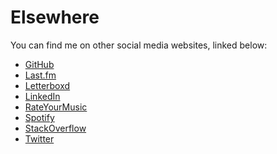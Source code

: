 # Elsewhere

You can find me on other social media websites, linked below:

- [GitHub](https://github.com/bozbalci/)
- [Last.fm](https://last.fm/user/theconjuring666)
- [Letterboxd](https://letterboxd.com/bozbalci)
- [LinkedIn](https://www.linkedin.com/in/bozbalci/)
- [RateYourMusic](https://rateyourmusic.com/~bozbalci)
- [Spotify](https://open.spotify.com/user/bozbalci)
- [StackOverflow](https://stackoverflow.com/users/1767963/berk-%c3%96zbalc%c4%b1)
- [Twitter](https://twitter.com/bozbalci/)
